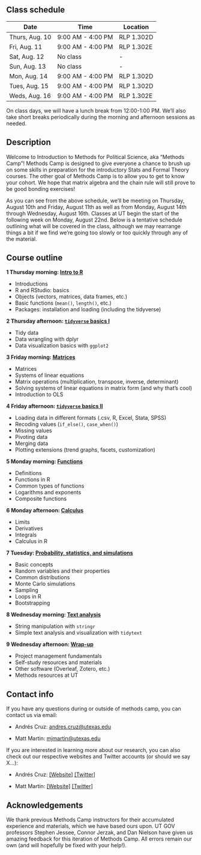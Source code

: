## Class schedule {.unnumbered}

| Date           | Time              | Location   |
|----------------|-------------------|------------|
| Thurs, Aug. 10 | 9:00 AM - 4:00 PM | RLP 1.302D |
| Fri, Aug. 11   | 9:00 AM - 4:00 PM | RLP 1.302E |
| Sat, Aug. 12   | No class          | \-         |
| Sun, Aug. 13   | No class          | \-         |
| Mon, Aug. 14   | 9:00 AM - 4:00 PM | RLP 1.302D |
| Tues, Aug. 15  | 9:00 AM - 4:00 PM | RLP 1.302D |
| Weds, Aug. 16  | 9:00 AM - 4:00 PM | RLP 1.302E |

On class days, we will have a lunch break from 12:00-1:00 PM. We'll also take short breaks periodically during the morning and afternoon sessions as needed.

## Description {.unnumbered}

Welcome to Introduction to Methods for Political Science, aka "Methods Camp"! Methods Camp is designed to give everyone a chance to brush up on some skills in preparation for the introductory Stats and Formal Theory courses. The other goal of Methods Camp is to allow you to get to know your cohort. We hope that matrix algebra and the chain rule will still prove to be good bonding exercises!

As you can see from the above schedule, we'll be meeting on Thursday, August 10th and Friday, August 11th as well as from Monday, August 14th through Wednesday, August 16th. Classes at UT begin the start of the following week on Monday, August 22nd. Below is a tentative schedule outlining what will be covered in the class, although we may rearrange things a bit if we find we're going too slowly or too quickly through any of the material.

## Course outline {.unnumbered}

**1 Thursday morning: [Intro to R](https://methodscamp.github.io/01_r_intro.html)**

-   Introductions
-   R and RStudio: basics
-   Objects (vectors, matrices, data frames, etc.)
-   Basic functions (`mean()`, `length()`, etc.)
-   Packages: installation and loading (including the tidyverse)

**2 Thursday afternoon: [`tidyverse` basics I](https://methodscamp.github.io/02_tidy_data1.html)**

-   Tidy data
-   Data wrangling with dplyr
-   Data visualization basics with `ggplot2`

**3 Friday morning: [Matrices](https://methodscamp.github.io/03_matrices.html)**

-   Matrices
-   Systems of linear equations
-   Matrix operations (multiplication, transpose, inverse, determinant)
-   Solving systems of linear equations in matrix form (and why that's cool)
-   Introduction to OLS

**4 Friday afternoon: [`tidyverse` basics II](https://methodscamp.github.io/04_tidy_data2.html)**

-   Loading data in different formats (.csv, R, Excel, Stata, SPSS)
-   Recoding values (`if_else()`, `case_when()`)
-   Missing values
-   Pivoting data
-   Merging data
-   Plotting extensions (trend graphs, facets, customization)

**5 Monday morning: [Functions](https://methodscamp.github.io/05_functions.html)**

-   Definitions
-   Functions in R
-   Common types of functions
-   Logarithms and exponents
-   Composite functions

**6 Monday afternoon: [Calculus](https://methodscamp.github.io/06_calculus.html)**

-   Limits
-   Derivatives
-   Integrals
-   Calculus in R

**7 Tuesday: [Probability, statistics, and simulations](https://methodscamp.github.io/07_probability_stats_sims.html)**

-   Basic concepts
-   Random variables and their properties
-   Common distributions
-   Monte Carlo simulations
-   Sampling
-   Loops in R
-   Bootstrapping

**8 Wednesday morning: [Text analysis](https://methodscamp.github.io/08_text_analysis.html)**

-   String manipulation with `stringr`
-   Simple text analysis and visualization with `tidytext`

**9 Wednesday afternoon: [Wrap-up](https://methodscamp.github.io/09_wrapup.html)**

-   Project management fundamentals
-   Self-study resources and materials
-   Other software (Overleaf, Zotero, etc.)
-   Methods resources at UT

## Contact info {.unnumbered}

If you have any questions during or outside of methods camp, you can contact us via email:

-   Andrés Cruz: [andres.cruz\@utexas.edu](mailto:andres.cruz@utexas.edu)

-   Matt Martin: [mjmartin\@utexas.edu](mailto:mjmartin@utexas.edu)

If you are interested in learning more about our research, you can also check out our respective websites and Twitter accounts (or should we say X...):

-   Andrés Cruz: [\[Website\]](https://arcruz0.github.io/) [\[Twitter\]](https://twitter.com/arcruz0)

-   Matt Martin: [\[Website\]](https://mattjamesmartin.github.io/) [\[Twitter\]](https://twitter.com/MattJ_Martin)

## Acknowledgements

We thank previous Methods Camp instructors for their accumulated experience and materials, which we have based ours upon. UT GOV professors Stephen Jessee, Connor Jerzak, and Dan Nielson have given us amazing feedback for this iteration of Methods Camp. All errors remain our own (and will hopefully be fixed with your help!).
